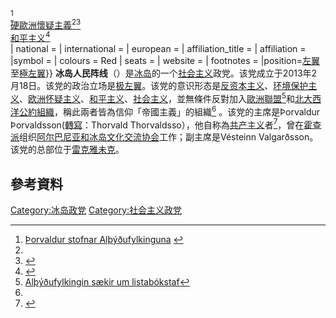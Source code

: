 {{Infobox  political party
| name = 冰島人民陣線
| native_name = Alþýðufylkingin
| logo = Merki Alþýðufylkingarinnar.svg
| colorcode = #E21A21
| founder = 
| chairperson = Þorvaldur Þorvaldsson <ref name="Ný stjórnmálasamtök">[http://www.ruv.is/frett/ny-stjornmalasamtok Ný stjórnmálasamtök]</ref>
| leader1_title=副主席
| leader1_name = Vésteinn Valgarðsson
| slogan = 
| founded = 2013年1月13日 (宣布)<ref name="Ný stjórnmálasamtök"/><br />2013年2月18日 (正式成立)<ref name="People's Front participates in the 2013 elections">{{cite web|url=http://www.mbl.is/frettir/kosning/2013/03/13/althydufylkingin_stefnir_a_frambod_um_allt_land/|title=People's Front participates in the election throughout the country |language=is|publisher=Mbl.is|date=2013-03-13|accessdate=2013-03-18}}</ref>
| headquarters = Leifsgata 22, 101 Reykjavík 
| youth_wing = 
| ideology = [[反資本主義|反資本主義]]<ref name="Félagsvæðing fjármálastarfseminnar">{{Cite web |url=http://www.althydufylkingin.blogspot.com/2013/02/felagsving-fjarmalastarfseminnar.html |title=Félagsvæðing fjármálastarfseminnar |access-date=2013-02-26 |archive-url=https://web.archive.org/web/20160406183905/http://althydufylkingin.blogspot.com/2013/02/felagsving-fjarmalastarfseminnar.html |archive-date=2016-04-06 |url-status=dead }}</ref><br />[[環境保護主義|環境保護主義]]<ref name="Program">{{Cite web |url=http://althydufylkingin.blogspot.com/p/program-of-peoples-front-of-iceland-in.html |title=Alþýðufylkingin {{!}} Program of the People's Front of Iceland (in English) |access-date=2013-03-25 |archive-url=https://web.archive.org/web/20150118105659/http://althydufylkingin.blogspot.com/p/program-of-peoples-front-of-iceland-in.html |archive-date=2015-01-18 |url-status=dead }}</ref><ref>[http://smugan.is/2013/01/thorvaldur-stofnar-althydufylkinguna/ Þorvaldur stofnar Alþýðufylkinguna] {{webarchive|url=https://web.archive.org/web/20130116120210/http://smugan.is/2013/01/thorvaldur-stofnar-althydufylkinguna/ |date=2013-01-16 }}</ref><br />[[歐洲懷疑主義|硬歐洲懷疑主義]]<ref name="Program" /><ref>{{Cite web |url=http://www.althydufylkingin.blogspot.com/2013/02/alyktun-um-evropusambandi.html |title=Ályktun framhaldstofnfundar Alþýðufylkingarinnar 16.2. 2013 um ESB |access-date=2013-02-26 |archive-url=https://web.archive.org/web/20160304194242/http://www.althydufylkingin.blogspot.com/2013/02/alyktun-um-evropusambandi.html |archive-date=2016-03-04 |url-status=dead }}</ref><br />[[和平主义|和平主义]]<ref>{{Cite web |url=http://www.althydufylkingin.blogspot.com/2013/02/alyktun-um-stri-og-fri.html |title=Ályktun framhaldsstofnfundar Alþýðufylkingarinnar 16.2. 2013 um friðarmál |access-date=2013-02-26 |archive-url=https://web.archive.org/web/20160410220515/http://althydufylkingin.blogspot.com/2013/02/alyktun-um-stri-og-fri.html |archive-date=2016-04-10 |url-status=dead }}</ref><br />
| national = 
| international = 
| european = 
| affiliation_title = 
| affiliation = 
|symbol = <!-- 檔案不存在 R -->
| colours = Red
| seats = {{Composition bar|0|63|hex=#E21A21}}
| website = {{URL|http://www.althydufylkingin.is}}
| footnotes = 
|position=[[左翼|左翼]]至[[極左翼|極左翼]]}}
'''冰岛人民阵线'''（{{lang-is|Alþýðufylkingin}}）是[[冰岛|冰岛]]的一个[[社会主义|社会主义]]政党。该党成立于2013年2月18日。该党的政治立场是[[极左翼|极左翼]]。该党的意识形态是[[反资本主义|反资本主义]]、[[环境保护主义|环境保护主义]]、[[欧洲怀疑主义|欧洲怀疑主义]]、[[和平主义|和平主义]]、[[社会主义|社会主义]]，並無條件反對加入[[歐洲聯盟|歐洲聯盟]]<ref>[http://www.mbl.is/frettir/kosning/2013/01/29/althydufylkingin_saekir_um_listabokstaf/ Alþýðufylkingin sækir um listabókstaf]</ref>和[[北大西洋公約組織|北大西洋公約組織]]，稱此兩者皆為信仰「帝國主義」的組織<ref name="Program" /> 。该党的主席是Þorvaldur Þorvaldsson([[轉寫|轉寫]]：Thorvald Thorvaldsso），他自称為[[共产主义|共产主义]]者<ref name="People's Front party leader is a self-declared communist">{{cite web|url=http://www.ruv.is/frett/audstettin-fai-ekki-ad-ardraena-folk|title=Capitalist class shall not be allowed to exploit people |quote=segist vera kommúnisti |language=is|publisher=Ruv.is|date=2013-03-13|accessdate=2013-03-18}}</ref>，曾在[[霍查派|霍查派]]组织[[阿尔巴尼亚和冰岛文化交流协会|阿尔巴尼亚和冰岛文化交流协会]]工作；副主席是Vésteinn Valgarðsson。该党的总部位于[[雷克雅未克|雷克雅未克]]。

== 參考資料 ==
{{reflist}}

{{冰岛政党}}

[[Category:冰岛政党|Category:冰岛政党]]
[[Category:社会主义政党|Category:社会主义政党]]